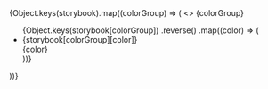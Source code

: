 

<Meta title="Design System/Palette" />

<Canvas>
  <Story name="Palette">
    {Object.keys(storybook).map((colorGroup) => (
      <>
        <Typography variant="h2" style={{ textTransform: 'capitalize' }}>
          {colorGroup}
        </Typography>
        <ul style={{ display: 'flex', flexWrap: 'wrap', listStyle: 'none' }}>
          {Object.keys(storybook[colorGroup])
            .reverse()
            .map((color) => (
              <li style={{ textAlign: 'center', margin: '0 2em 2em 0' }}>
                <div
                  style={{
                    display: 'flex',
                    justifyContent: 'center',
                    alignItems: 'center',
                    backgroundColor: storybook[colorGroup][color],
                    width: '100px',
                    height: '100px',
                    borderRadius: '50%',
                    color: storybook.basics.black,
                    fontSize: '12px',
                    border: `1px solid ${storybook.grey[300]}`,
                  }}
                >
                  {storybook[colorGroup][color]}
                </div>
                <span>{color}</span>
              </li>
            ))}
        </ul>
      </>
    ))}
  </Story>
</Canvas>
